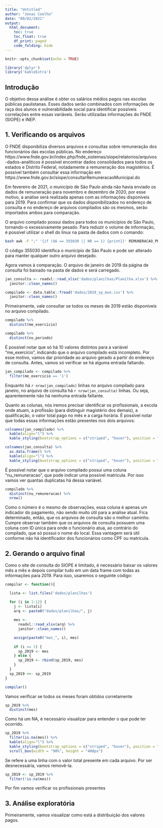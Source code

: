 ```yaml
---
title: "Untitled"
author: "Jonas Coelho"
date: "09/02/2021"
output: 
  html_document:
    toc: true
    toc_float: true
    df_print: paged
    code_folding: hide
---
```


```r
knitr::opts_chunk$set(echo = TRUE)
```

```r
library('dplyr')
library('kableExtra')
```


## Introdução
O objetivo dessa análise é obter os salários médios pagos nas escolas públicas paulistanas. Esses dados serão combinados com informações de raça dos alunos e vulnerabilidade social para identificar possíveis correlações entre essas variáveis. Serão utilizadas informações do FNDE (SIOPE) e INEP.

## 1. Verificando os arquivos

O FNDE disponibiliza diversos arquivos e consultas sobre remuneração dos funcionários das escolas públicas. No endereço https://www.fnde.gov.br/index.php/fnde_sistemas/siope/relatorios/arquivos-dados-analiticos é possível encontrar dados consolidados para todos os estados e Distrito Federal, notadamente a remuneração dos magistérios. É possível também consultar essa informação em https://www.fnde.gov.br/siope/consultarRemuneracaoMunicipal.do

Em fevereiro de 2021, o município de São Paulo ainda não havia enviado os dados de remuneração para novembro e dezembro de 2020, por esse motivo, a análise será realizada apenas com as informações disponíveis para 2019. Para confirmar que os dados disponibilizados no endereço de consulta e no endereço de arquivos compilados são os mesmos, serão importados ambos para comparação.

O arquivo compilado possui dados para todos os municípios de São Paulo, tornando-o excessivamente pesado. Para reduzir o volume de informação, é possível utilizar o shell do linux na pasta de dados com o comando:

```bash
bash awk -F ";" '{if ($6 == 355030 || NR == 1) {print}}' REMUNERACAO_PROFISSIONAIS_EDUCACAO_SP_2019.CSV > 2019_sp_mun.csv
```

O código 355030 identifica o munícipio de São Paulo e pode ser alterado para manter qualquer outro arquivo desejado.

Agora vamos à comparação. O arquivo de janeiro de 2019 da página de consulta foi baixado na pasta de dados e será carregado. 

```r
jan_consulta <- readxl::read_xlsx('dados/planilhas/Planilha.xlsx') %>%
  janitor::clean_names()

compilado <- data.table::fread('dados/2019_sp_mun.csv') %>%
  janitor::clean_names()

```

Primeiramente, vale consultar se todos os meses de 2019 estão disponíveis no arquivo compilado.

```r
compilado %>%
  distinct(me_exercicio)

compilado %>%
  distinct(nu_periodo)

```

É possível notar que só há 10 valores distintos para a variável "me_exercício", indicando que o arquivo compilado está incompleto. Por esse motivo, vamos dar prioridade ao arquivo gerado a partir do endereço de consulta. Antes, vamos só verificar se há alguma entrada faltando.

```r
jan_compilado <- compilado %>%
  filter(me_exercicio == '1')
```

Enquanto há `r nrow(jan_compilado)` linhas no arquivo compilado para janeiro, no arquivo de consulta há `r nrow(jan_consulta)` linhas. Ou seja, aparentemente não há nenhuma entrada faltante.

Quanto as colunas, nós iremos precisar identificar os profissionais, a escola onde atuam, a profissão (para distinguir magistério dos demais), a qualificação, o valor total pago no mês e a carga horária.
É possível notar que todas essas informações estão presentes nos dois arquivos:

```r
colnames(jan_compilado) %>%
  kable(align="l") %>%
  kable_styling(bootstrap_options = c("striped", "hover"), position = "center") 

colnames(jan_consulta) %>%
  as.data.frame() %>%
  kable(align="l") %>%
  kable_styling(bootstrap_options = c("striped", "hover"), position = "center") 
```

É possível notar que o arquivo compilado possui uma coluna "nu_remuneracao", que pode indicar uma possível matrícula. Por isso vamos ver quantas duplicatas há dessa variável.

```r
compilado %>%
  distinct(nu_remuneracao) %>%
  nrow()
```

Como o número é o mesmo de observações, essa coluna é apenas um indicador do pagamento, não sendo muito útil para a análise atual. Fica determinado, então, que os arquivos de consulta são o melhor caminho. Cumpre observar também que os arquivos de consulta possuem uma coluna com ID única para onde o funcionário atua, ao contrário do compilado, que só possui o nome do local. Essa vantagem será útil conforme não há identificador dos funcionários como CPF ou matrícula.

## 2. Gerando o arquivo final

Como o site de consulta do SIOPE é limitado, é necessário baixar os valores mês a mês e depois compilar tudo em um data frame com todas as informações para 2019.
Para isso, usaremos o seguinte código:

```r
compilar <- function(){

  lista <- list.files('dados/planilhas') 

  for (i in 1:12) {
    j <- lista[i]
    arq <- paste0("dados/planilhas/", j)
    
    mes <-
      readxl::read_xlsx(arq) %>%
      janitor::clean_names()

    assign(paste0("mes_", i), mes)
    
    if (i == 1) {
      sp_2019 <- mes
    } else {
      sp_2019 <- rbind(sp_2019, mes)
    }
  }
  sp_2019 <<- sp_2019
}

compilar()
```

Vamos verificar se todos os meses foram obtidos corretamente

```r
sp_2019 %>%
  distinct(mes)
```

Como há um NA, é necessário visualizar para entender o que pode ter ocorrido.

```r
sp_2019 %>%
  filter(is.na(mes)) %>%
  kable(align="l") %>%
  kable_styling(bootstrap_options = c("striped", "hover"), position = "center") %>%
  scroll_box(width = "90%", height = "400px") 
```

Se refere a uma linha com o valor total presente em cada arquivo. Por ser desnecessária, vamos removê-la.

```r
sp_2019 <- sp_2019 %>%
  filter(!is.na(mes))
```

Por fim vamos verificar os profissionais presentes


## 3. Análise exploratória

Primeiramente, vamos visualizar como está a distribuição dos valores pagos.


